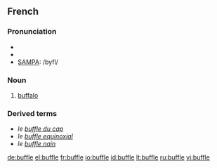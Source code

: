 ==French==

===Pronunciation===
*{{audio|Fr-buffle.ogg|audio}}
*{{IPA|lang=fr|/byfl/}}
*[[w:SAMPA|SAMPA]]: /byfl/

===Noun===
{{fr-noun|m}}

# [[buffalo]]

===Derived terms===
* ''le [[buffle du cap]]''
* ''le [[buffle equinoxial]]''
* ''le [[buffle nain]]''

[[de:buffle]]
[[el:buffle]]
[[fr:buffle]]
[[io:buffle]]
[[id:buffle]]
[[lt:buffle]]
[[ru:buffle]]
[[vi:buffle]]